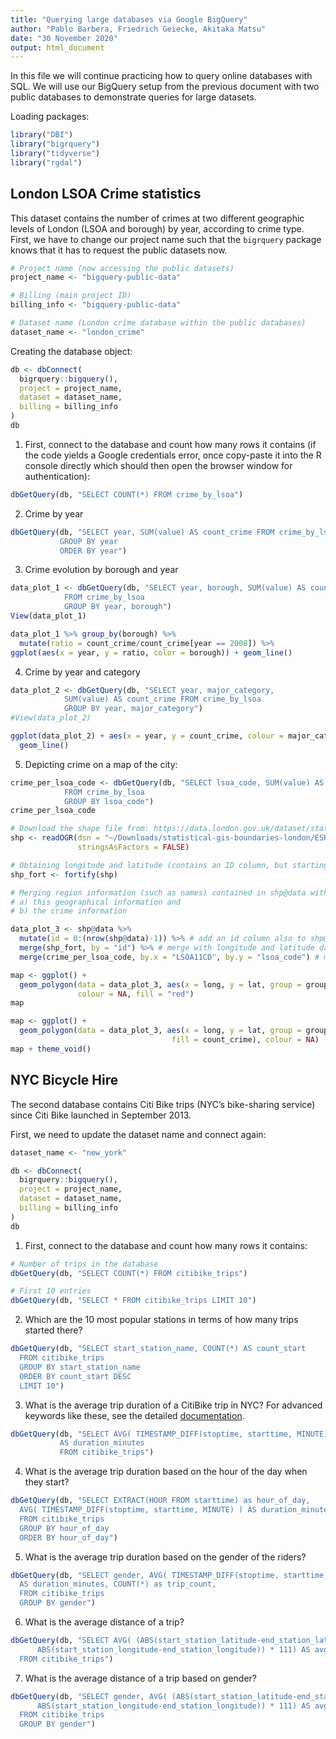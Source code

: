 ```yaml
---
title: "Querying large databases via Google BigQuery"
author: "Pablo Barbera, Friedrich Geiecke, Akitaka Matsu"
date: "30 November 2020"
output: html_document
---
```


In this file we will continue practicing how to query online databases with SQL. We will use our BigQuery setup from the previous document with two public databases to demonstrate queries for large datasets.

Loading packages:

```r
library("DBI")
library("bigrquery")
library("tidyverse")
library("rgdal")
```

## London LSOA Crime statistics

This dataset contains the number of crimes at two different geographic levels of London (LSOA and borough) by year, according to crime type. First, we have to change our project name such that the `bigrquery` package knows that it has to request the public datasets now.

```r
# Project name (now accessing the public datasets)
project_name <- "bigquery-public-data"

# Billing (main project ID)
billing_info <- "bigquery-public-data"

# Dataset name (London crime database within the public databases)
dataset_name <- "london_crime"
```

Creating the database object:

```r
db <- dbConnect(
  bigrquery::bigquery(),
  project = project_name,
  dataset = dataset_name,
  billing = billing_info
)
db
```

1. First, connect to the database and count how many rows it contains (if the code yields a Google credentials error, once copy-paste it into the R console directly which should then open the browser window for authentication):

```r
dbGetQuery(db, "SELECT COUNT(*) FROM crime_by_lsoa")
```

2. Crime by year

```r
dbGetQuery(db, "SELECT year, SUM(value) AS count_crime FROM crime_by_lsoa
           GROUP BY year
           ORDER BY year")
```

3. Crime evolution by borough and year

```r
data_plot_1 <- dbGetQuery(db, "SELECT year, borough, SUM(value) AS count_crime
            FROM crime_by_lsoa
            GROUP BY year, borough")
View(data_plot_1)
```

```r
data_plot_1 %>% group_by(borough) %>%
  mutate(ratio = count_crime/count_crime[year == 2008]) %>%
ggplot(aes(x = year, y = ratio, color = borough)) + geom_line()
```

4. Crime by year and category

```r
data_plot_2 <- dbGetQuery(db, "SELECT year, major_category,
            SUM(value) AS count_crime FROM crime_by_lsoa
            GROUP BY year, major_category")
#View(data_plot_2)
```

```r
ggplot(data_plot_2) + aes(x = year, y = count_crime, colour = major_category) +
  geom_line()
```

5. Depicting crime on a map of the city:

```r
crime_per_lsoa_code <- dbGetQuery(db, "SELECT lsoa_code, SUM(value) AS count_crime
            FROM crime_by_lsoa
            GROUP BY lsoa_code")
crime_per_lsoa_code
```

```r

# Download the shape file from: https://data.london.gov.uk/dataset/statistical-gis-boundary-files-london
shp <- readOGR(dsn = "~/Downloads/statistical-gis-boundaries-london/ESRI/LSOA_2011_London_gen_MHW.shp",
               stringsAsFactors = FALSE)

# Obtaining longitude and latitude (contains an ID column, but starting at zero!)
shp_fort <- fortify(shp)

# Merging region information (such as names) contained in shp@data with
# a) this geographical information and
# b) the crime information

data_plot_3 <- shp@data %>%
  mutate(id = 0:(nrow(shp@data)-1)) %>% # add an id column also to shp@data
  merge(shp_fort, by = "id") %>% # merge with longitude and latitude data based on this column
  merge(crime_per_lsoa_code, by.x = "LSOA11CD", by.y = "lsoa_code") # merge with crime data

```

```r
map <- ggplot() +
  geom_polygon(data = data_plot_3, aes(x = long, y = lat, group = group),
               colour = NA, fill = "red")
map

map <- ggplot() +
  geom_polygon(data = data_plot_3, aes(x = long, y = lat, group = group,
                                    fill = count_crime), colour = NA)
map + theme_void()
```

## NYC Bicycle Hire

The second database contains Citi Bike trips (NYC's bike-sharing service) since Citi Bike launched in September 2013.

First, we need to update the dataset name and connect again:

```r
dataset_name <- "new_york"
```

```r
db <- dbConnect(
  bigrquery::bigquery(),
  project = project_name,
  dataset = dataset_name,
  billing = billing_info
)
db
```

1. First, connect to the database and count how many rows it contains:

```r
# Number of trips in the database
dbGetQuery(db, "SELECT COUNT(*) FROM citibike_trips")
```

```r
# First 10 entries
dbGetQuery(db, "SELECT * FROM citibike_trips LIMIT 10")
```

2. Which are the 10 most popular stations in terms of how many trips started there?

```r
dbGetQuery(db, "SELECT start_station_name, COUNT(*) AS count_start
  FROM citibike_trips
  GROUP BY start_station_name
  ORDER BY count_start DESC
  LIMIT 10")
```

3. What is the average trip duration of a CitiBike trip in NYC? For advanced keywords like these, see the detailed [documentation](https://cloud.google.com/bigquery/docs/reference/standard-sql/timestamp_functions).

```r
dbGetQuery(db, "SELECT AVG( TIMESTAMP_DIFF(stoptime, starttime, MINUTE) )
           AS duration_minutes
           FROM citibike_trips")
```

4. What is the average trip duration based on the hour of the day when they start?

```r
dbGetQuery(db, "SELECT EXTRACT(HOUR FROM starttime) as hour_of_day,
  AVG( TIMESTAMP_DIFF(stoptime, starttime, MINUTE) ) AS duration_minutes
  FROM citibike_trips
  GROUP BY hour_of_day
  ORDER BY hour_of_day")
```

5. What is the average trip duration based on the gender of the riders?

```r
dbGetQuery(db, "SELECT gender, AVG( TIMESTAMP_DIFF(stoptime, starttime, MINUTE) )
  AS duration_minutes, COUNT(*) as trip_count,
  FROM citibike_trips
  GROUP BY gender")
```

6. What is the average distance of a trip?

```r
dbGetQuery(db, "SELECT AVG( (ABS(start_station_latitude-end_station_latitude) +
      ABS(start_station_longitude-end_station_longitude)) * 111) AS avg_distance_km
  FROM citibike_trips")
```

7. What is the average distance of a trip based on gender?

```r
dbGetQuery(db, "SELECT gender, AVG( (ABS(start_station_latitude-end_station_latitude) +
      ABS(start_station_longitude-end_station_longitude)) * 111) AS avg_distance_km
  FROM citibike_trips
  GROUP BY gender")
```





















